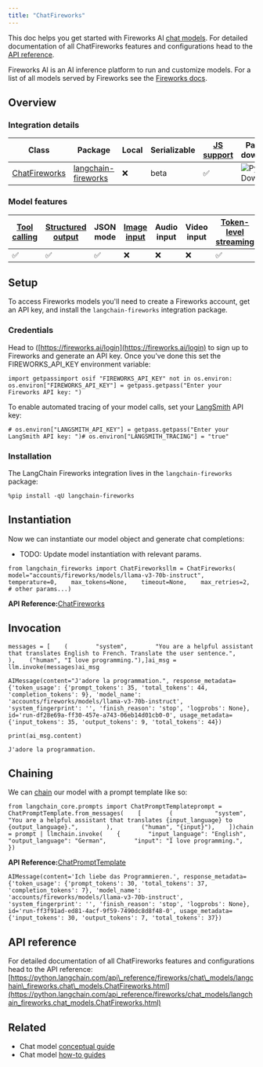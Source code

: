 ```yaml
---
title: "ChatFireworks"
---
```


This doc helps you get started with Fireworks AI [chat models](/src/oss/concepts/chat_models). For detailed documentation of all ChatFireworks features and configurations head to the [API reference](https://python.langchain.com/api_reference/fireworks/chat_models/langchain_fireworks.chat_models.ChatFireworks.html).

Fireworks AI is an AI inference platform to run and customize models. For a list of all models served by Fireworks see the [Fireworks docs](https://fireworks.ai/models).

## Overview

### Integration details

| Class                                                                                                                                | Package                                                                                | Local | Serializable | [JS support](https://js.langchain.com/oss/integrations/chat/fireworks) | Package downloads                                                                         | Package latest                                                                         |
| ------------------------------------------------------------------------------------------------------------------------------------ | -------------------------------------------------------------------------------------- | ----- | ------------ | ----------------------------------------------------------------------- | ----------------------------------------------------------------------------------------- | -------------------------------------------------------------------------------------- |
| [ChatFireworks](https://python.langchain.com/api_reference/fireworks/chat_models/langchain_fireworks.chat_models.ChatFireworks.html) | [langchain-fireworks](https://python.langchain.com/api_reference/fireworks/index.html) | ❌     | beta         | ✅                                                                       | ![PyPI - Downloads](/images/oss/integrations/chat/fireworks/pypi/dm/langchain-fireworks) | ![PyPI - Version](/images/oss/integrations/chat/fireworks/pypi/v/langchain-fireworks) |

### Model features

| [Tool calling](/src/oss/how_to/tool_calling) | [Structured output](/src/oss/how_to/structured_output) | JSON mode | [Image input](/src/oss/how_to/multimodal_inputs) | Audio input | Video input | [Token-level streaming](/src/oss/how_to/chat_streaming) | Native async | [Token usage](/src/oss/how_to/chat_token_usage_tracking) | [Logprobs](/src/oss/how_to/logprobs) |
| ------------------------------------------ | ---------------------------------------------------- | --------- | ---------------------------------------------- | ----------- | ----------- | ----------------------------------------------------- | ------------ | ------------------------------------------------------ | ---------------------------------- |
| ✅                                          | ✅                                                    | ✅         | ❌                                              | ❌           | ❌           | ✅                                                     | ✅            | ✅                                                      | ✅                                  |

## Setup

To access Fireworks models you'll need to create a Fireworks account, get an API key, and install the `langchain-fireworks` integration package.

### Credentials

Head to ([https://fireworks.ai/login](https://fireworks.ai/login) to sign up to Fireworks and generate an API key. Once you've done this set the FIREWORKS\_API\_KEY environment variable:

```
import getpassimport osif "FIREWORKS_API_KEY" not in os.environ:    os.environ["FIREWORKS_API_KEY"] = getpass.getpass("Enter your Fireworks API key: ")
```

To enable automated tracing of your model calls, set your [LangSmith](https://docs.smith.langchain.com/) API key:

```
# os.environ["LANGSMITH_API_KEY"] = getpass.getpass("Enter your LangSmith API key: ")# os.environ["LANGSMITH_TRACING"] = "true"
```

### Installation

The LangChain Fireworks integration lives in the `langchain-fireworks` package:

```
%pip install -qU langchain-fireworks
```

## Instantiation

Now we can instantiate our model object and generate chat completions:

* TODO: Update model instantiation with relevant params.

```
from langchain_fireworks import ChatFireworksllm = ChatFireworks(    model="accounts/fireworks/models/llama-v3-70b-instruct",    temperature=0,    max_tokens=None,    timeout=None,    max_retries=2,    # other params...)
```

**API Reference:**[ChatFireworks](https://python.langchain.com/api_reference/fireworks/chat_models/langchain_fireworks.chat_models.ChatFireworks.html)

## Invocation

```
messages = [    (        "system",        "You are a helpful assistant that translates English to French. Translate the user sentence.",    ),    ("human", "I love programming."),]ai_msg = llm.invoke(messages)ai_msg
```

```
AIMessage(content="J'adore la programmation.", response_metadata={'token_usage': {'prompt_tokens': 35, 'total_tokens': 44, 'completion_tokens': 9}, 'model_name': 'accounts/fireworks/models/llama-v3-70b-instruct', 'system_fingerprint': '', 'finish_reason': 'stop', 'logprobs': None}, id='run-df28e69a-ff30-457e-a743-06eb14d01cb0-0', usage_metadata={'input_tokens': 35, 'output_tokens': 9, 'total_tokens': 44})
```

```
print(ai_msg.content)
```

```
J'adore la programmation.
```

## Chaining

We can [chain](/src/oss/how_to/sequence) our model with a prompt template like so:

```
from langchain_core.prompts import ChatPromptTemplateprompt = ChatPromptTemplate.from_messages(    [        (            "system",            "You are a helpful assistant that translates {input_language} to {output_language}.",        ),        ("human", "{input}"),    ])chain = prompt | llmchain.invoke(    {        "input_language": "English",        "output_language": "German",        "input": "I love programming.",    })
```

**API Reference:**[ChatPromptTemplate](https://python.langchain.com/api_reference/core/prompts/langchain_core.prompts.chat.ChatPromptTemplate.html)

```
AIMessage(content='Ich liebe das Programmieren.', response_metadata={'token_usage': {'prompt_tokens': 30, 'total_tokens': 37, 'completion_tokens': 7}, 'model_name': 'accounts/fireworks/models/llama-v3-70b-instruct', 'system_fingerprint': '', 'finish_reason': 'stop', 'logprobs': None}, id='run-ff3f91ad-ed81-4acf-9f59-7490dc8d8f48-0', usage_metadata={'input_tokens': 30, 'output_tokens': 7, 'total_tokens': 37})
```

## API reference

For detailed documentation of all ChatFireworks features and configurations head to the API reference: [https://python.langchain.com/api\_reference/fireworks/chat\_models/langchain\_fireworks.chat\_models.ChatFireworks.html](https://python.langchain.com/api_reference/fireworks/chat_models/langchain_fireworks.chat_models.ChatFireworks.html)

## Related

* Chat model [conceptual guide](/src/oss/concepts/chat_models)
* Chat model [how-to guides](/src/oss/how_to/#chat-models)
